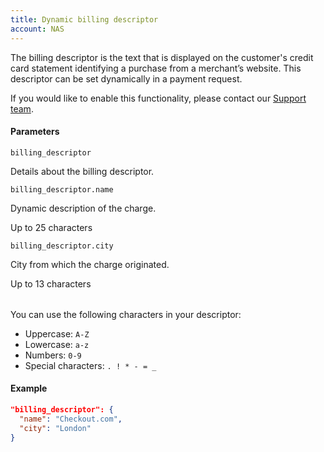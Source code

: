 ```yaml
---
title: Dynamic billing descriptor
account: NAS
---
```


The billing descriptor is the text that is displayed on the customer's credit card statement identifying a purchase from a merchant’s website. This descriptor can be set dynamically in a payment request.

<TipBox variant="info">

If you would like to enable this functionality, please contact our [Support team](mailto:support@checkout.com).

</TipBox>

#### Parameters

<Table>
<TableHead headers={['Field name', 'Description']} />
<TableBody>
<TableRow>
<TableCell>

`billing_descriptor`

<StatusTag type="optional" />
<TypeTag type="object" />

</TableCell>
<TableCell>

Details about the billing descriptor.

</TableCell>
</TableRow>
<TableRow>
<TableCell>

`billing_descriptor.name`

<StatusTag type="required" />
<TypeTag type="string" />

</TableCell>
<TableCell>

Dynamic description of the charge.

<InfoBox>

Up to 25 characters

</InfoBox>

</TableCell>
</TableRow>
<TableRow>
<TableCell>

`billing_descriptor.city`

<StatusTag type="required" />
<TypeTag type="string" />

</TableCell>
<TableCell>

City from which the charge originated.

<InfoBox>

Up to 13 characters

</InfoBox>

</TableCell>
</TableRow>
</TableBody>
</Table>

<TipBox variant="success" >

You can use the following characters in your descriptor:

- Uppercase: `A-Z`
- Lowercase: `a-z`
- Numbers: `0-9`
- Special characters: `. ! * - = _`

</TipBox>

#### Example

```json
"billing_descriptor": {
  "name": "Checkout.com",
  "city": "London"
}
```

